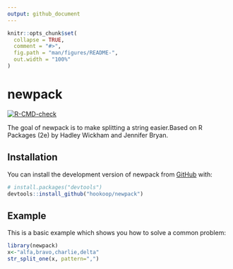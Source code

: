 ```yaml
---
output: github_document
---
```


<!-- README.md is generated from README.Rmd. Please edit that file -->

```r
knitr::opts_chunk$set(
  collapse = TRUE,
  comment = "#>",
  fig.path = "man/figures/README-",
  out.width = "100%"
)
```

# newpack

<!-- badges: start -->
[![R-CMD-check](https://github.com/hookoop/newpack/actions/workflows/R-CMD-check.yaml/badge.svg)](https://github.com/hookoop/newpack/actions/workflows/R-CMD-check.yaml)
<!-- badges: end -->

The goal of newpack is to make splitting a string easier.Based on R Packages (2e) by Hadley Wickham and Jennifer Bryan. 

## Installation

You can install the development version of newpack from [GitHub](https://github.com/) with:

``` r
# install.packages("devtools")
devtools::install_github("hookoop/newpack")
```

## Example

This is a basic example which shows you how to solve a common problem:

```r
library(newpack)
x<-"alfa,bravo,charlie,delta"
str_split_one(x, pattern=",")
```

